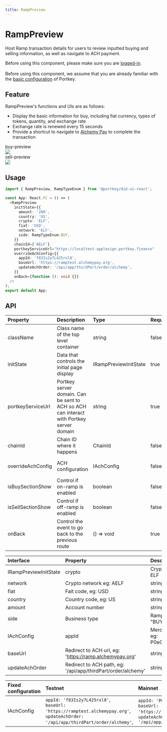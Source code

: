 ```yaml
---
title: RampPreview
---
```



# RampPreview

Host Ramp transaction details for users to review inputted buying and selling information, as well as navigate to ACH payment.

<HighlightBlock>
Before using this component, please make sure you are <a href="/docs/SDKs/UISDK/TypeScript/Document/SignIn">logged-in</a>. 
<br/><br/>
Before using this component, we assume that you are already familiar with the <a href="/docs/SDKs/UISDK/TypeScript/Document/Configuration">basic configuration</a> of Portkey.
</HighlightBlock>

## Feature

RampPreview's functions and UIs are as follows:

-   Display the basic information for buy, including fiat currency, types of tokens, quantity, and exchange rate
-   Exchange rate is renewed every 15 seconds
-   Provide a shortcut to navigate to [Alchemy Pay](https://alchemypay.org/) to complete the transaction

<div style={{display: 'flex', justifyContent: 'space-around', alignItems: 'start', width: '100%'}}>
  <div style={{width: '30%'}}> 
    <div style={{textAlign: 'center', color: '#999'}}> buy-preview </div>
    <img src='/img/ui-sdk/buy-preview-ui.png' width={'100%'} style={{border: '1px solid #dee2e8'}} />
  </div>
  <div style={{width: '30%'}}> 
    <div style={{textAlign: 'center', color: '#999'}}> sell-preview </div>
     <img src='/img/ui-sdk/sell-preview-ui.png' width={'100%'} style={{border: '1px solid #dee2e8'}} />
  </div>
</div>

## Usage

```typescript
import { RampPreview, RampTypeEnum } from '@portkey/did-ui-react';

const App: React.FC = () => (
  <RampPreview
    initState={{
      amount: '200',
      country: 'US',
      crypto: 'ELF',
      fiat: 'USD',
      network: 'ELF',
      side: RampTypeEnum.BUY,
    }}
    chainId={'AELF'}
    portkeyServiceUrl="https://localtest-applesign.portkey.finance"
    overrideAchConfig={{
      appId: 'f83Is2y7L425rxl8',
      baseUrl: 'https://ramptest.alchemypay.org',
      updateAchOrder: '/api/app/thirdPart/order/alchemy',
    }}
    onBack={function (): void {}}
  />
);
export default App;
```

## API

| Property            | Description                                                                              | Type                  | Required  | Default                              |
| :------------------ | :--------------------------------------------------------------------------------------- | :-------------------- | :-------- | :----------------------------------- |
| className           | Class name of the top level container                                                    | string                | false     | —                                    |
| initState           | Data that controls the initial page display                                              | IRampPreviewInitState | true      | —                                    |
| portkeyServiceUrl   | Portkey server domain. Can be sent to ACH so ACH can interact with Portkey server domain | string                | true      | —                                    |
| chainId             | Chain ID where it happens                                                                | ChainId               | false     | 'AELF'                               |
| overrideAchConfig   | ACH configuration                                                                        | IAchConfig            | false     | Default is the Mainnet configuration |
| isBuySectionShow    | Control if on-ramp is enabled                                                            | boolean               | false     | true                                 |
| isSellSectionShow   | Control if off-ramp is enabled                                                           | boolean               | false     | true                                 |
| onBack              | Control the event to go back to the previous route                                       | () => void            | true      | —                                    |

| Interface             | Property                                                     | Description                          | Type             | Required  |
| :-------------------- | :----------------------------------------------------------- | :----------------------------------- | :--------------- | :-------- |
| IRampPreviewInitState | crypto                                                       | Crypto name, eg: ELF                 | string           | true      |
| network               | Crypto network eg: AELF                                      | string                               | true             |           |
| fiat                  | Fait code, eg: USD                                           | string                               | true             |           |
| country               | Country code, eg: US                                         | string                               | true             |           |
| amount                | Account number                                               | string                               | false            |           |
| side                  | Business type                                                | RampTypeEnum, <br/>"BUY" \| "SELL"   | true             |           |
| IAchConfig            | appId                                                        | Merchant App Id eg: P0e0l39jipsNYT46 | number \| string | true      |
| baseUrl               | Redirect to ACH url, eg: 'https://ramp.alchemypay.org'       | string                               | true             |           |
| updateAchOrder        | Redirect to ACH path, eg: '/api/app/thirdPart/order/alchemy' | string                               | true             |           |

| Fixed configuration | Testnet                                                                                                                                  | Mainnet                                                                                                                            |
| :------------------ | :--------------------------------------------------------------------------------------------------------------------------------------- | :--------------------------------------------------------------------------------------------------------------------------------- |
| IAchConfig          | `appId: 'f83Is2y7L425rxl8'`,<br/>`baseUrl: 'https://ramptest.alchemypay.org'`,<br/>`updateAchOrder: '/api/app/thirdPart/order/alchemy'`, | `appId: 'P0e0l39jipsNYT46'`,<br/>`baseUrl: 'https://ramp.alchemypay.org'`,<br/>`updateAchOrder: '/api/app/thirdPart/order/alchemy'`|
